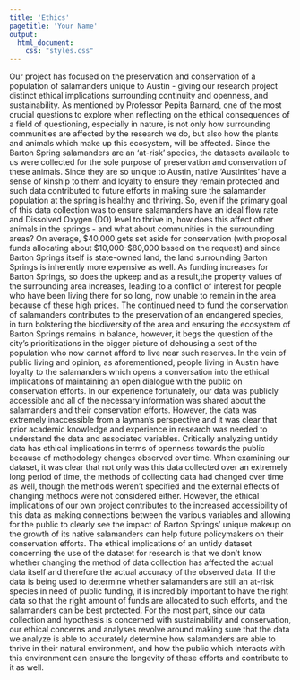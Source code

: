 ```yaml
---
title: 'Ethics'
pagetitle: 'Your Name'
output: 
  html_document: 
    css: "styles.css"
---
```

Our project has focused on the preservation and conservation of a population of salamanders unique to Austin - giving our research project distinct ethical implications surrounding continuity and openness, and sustainability. 
As mentioned by Professor Pepita Barnard, one of the most crucial questions to explore when reflecting on the ethical consequences of a field of questioning, especially in nature, is not only how surrounding communities are affected by the research we do, but also how the plants and animals which make up this ecosystem, will be affected. Since the Barton Spring salamanders are an ‘at-risk’ species, the datasets available to us were collected for the sole purpose of preservation and conservation of these animals. Since they are so unique to Austin, native ‘Austinites’ have a sense of kinship to them and loyalty to ensure they remain protected and such data contributed to future efforts in making sure the salamander population at the spring is healthy and thriving. So, even if the primary goal of this data collection was to ensure salamanders have an ideal flow rate and Dissolved Oxygen (DO) level to thrive in, how does this affect other animals in the springs - and what about communities in the surrounding areas?
On average, $40,000 gets set aside for conservation (with proposal funds allocating about $10,000-$80,000 based on the request) and since Barton Springs itself is state-owned land, the land surrounding Barton Springs is inherently more expensive as well. As funding increases for Barton Springs, so does the upkeep and as a result,the property values of the surrounding area increases, leading to a conflict of interest for people who have been living there for so long, now unable to remain in the area because of these high prices. The continued need to fund the conservation of salamanders contributes to the preservation of an endangered species, in turn bolstering the biodiversity of the area and ensuring the ecosystem of Barton Springs remains in balance, however, it begs the question of the city’s prioritizations in the bigger picture of dehousing a sect of the population who now cannot afford to live near such reserves. 
In the vein of public living and opinion, as aforementioned, people living in Austin have loyalty to the salamanders which opens a conversation into the ethical implications of maintaining an open dialogue with the public on conservation efforts. In our experience fortunately, our data was publicly accessible and all of the necessary information was shared about the salamanders and their conservation efforts. However, the data was extremely inaccessible from a layman’s perspective and it was clear that prior academic knowledge and experience in research was needed to understand the data and associated variables. Critically analyzing untidy data has ethical implications in terms of openness towards the public because of methodology changes observed over time. When examining our dataset, it was clear that not only was this data collected over an extremely long period of time, the methods of collecting data had changed over time as well, though the methods weren’t specified and the external effects of changing methods were not considered either. However, the ethical implications of our own project contributes to the increased accessibility of this data as making connections between the various variables and allowing for the public to clearly see the impact of Barton Springs’ unique makeup on the growth of its native salamanders can help future policymakers on their conservation efforts. 
The ethical implications of an untidy dataset concerning the use of the dataset for research is that we don’t know whether changing the method of data collection has affected the actual data itself and therefore the actual accuracy of the observed data. If the data is being used to determine whether salamanders are still an at-risk species in need of public funding, it is incredibly important to have the right data so that the right amount of funds are allocated to such efforts, and the salamanders can be best protected. 
For the most part, since our data collection and hypothesis is concerned with sustainability and conservation, our ethical concerns and analyses revolve around making sure that the data we analyze is able to accurately determine how salamanders are able to thrive in their natural environment, and how the public which interacts with this environment can ensure the longevity of these efforts and contribute to it as well. 

